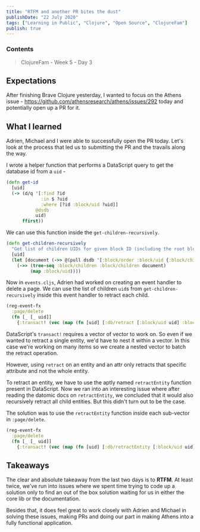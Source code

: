 ```yaml
---
title: "RTFM and another PR bites the dust"
publishDate: "22 July 2020"
tags: ["Learning in Public", "Clojure", "Open Source", "ClojureFam"]
publish: true
---
```


### Contents

> ClojureFam - Week 5 - Day 3

## Expectations

After finishing Brave Clojure yesterday, I wanted to focus on the Athens issue - https://github.com/athensresearch/athens/issues/292 today and potentially open up a PR for it.

## What I learned

Adrien, Michael and I were able to successfully open the PR today. Let's look at the process that led us to submitting the PR and the travails along the way.

I wrote a helper function that performs a DataScript query to get the database id from a `uid` -

```clojure
(defn get-id
  [uid]
  (-> (d/q '[:find ?id
             :in $ ?uid
             :where [?id :block/uid ?uid]]
           @dsdb
           uid)
      ffirst))
```

We can use this function inside the `get-children-recursively`.

```clojure
(defn get-children-recursively
  "Get list of children UIDs for given block ID (including the root block's UID)"
  [uid]
  (let [document (->> @(pull dsdb '[:block/order :block/uid {:block/children ...}] (get-id uid)))]
    (->> (tree-seq :block/children :block/children document)
         (map :block/uid))))
```

Now in `events.cljs`, Adrien had worked on creating an event handler to delete a page. We can use the list of children `uid`s from `get-children-recursively` inside this event handler to retract each child.

```clojure
(reg-event-fx
  :page/delete
  (fn [_ [_ uid]]
    {:transact! (vec (map (fn [uid] [:db/retract [:block/uid uid] :block/uid]) (get-children-recursively uid)))}))
```

DataScript's `transact!` requires a vector of vector to work on. So even if we wanted to retract a single entity, we'd have to nest it within a vector. In this case we're working on many items so we create a nested vector to batch the retract operation.

However, using `retract` on an entity and an attr only retracts that specific attribute and not the whole entity.

To retract an entity, we have to use the aptly named `retractEntity` function present in DataScript. Now we ran into an interesting issue where after reading the datomic docs on `retractEntity`, we concluded that it would also recursively retract all child entities. But this didn't turn out to be the case.

The solution was to use the `retractEntity` function inside each sub-vector in `:page/delete`.

```clojure
(reg-event-fx
  :page/delete
  (fn [_ [_ uid]]
    {:transact! (vec (map (fn [uid] [:db/retractEntity [:block/uid uid]]) (get-children-recursively uid)))}))
```

## Takeaways

The clear and absolute takeaway from the last two days is to **RTFM**. At least twice, we've run into issues where we spent time trying to code up a solution only to find an out of the box solution waiting for us in either the core lib or the documentation.

Besides that, it does feel great to work closely with Adrien and Michael in solving these issues, making PRs and doing our part in making Athens into a fully functional application.
